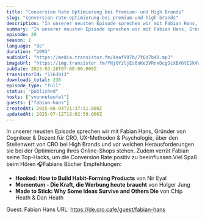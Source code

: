 ```yaml
---
title: "Conversion Rate Optimierung bei Premium- und High Brands"
slug: "conversion-rate-optimierung-bei-premium-und-high-brands"
description: "In unserer neusten Episode sprechen wir mit Fabian Hans, Gründer von Cogniteer & Dozent für CRO, UX-Methoden & Psychologie, über den Stellenwert von CRO bei High Brands und vor welchen Herausforderungen sie bei der Optimierung ihres Online-Shops stehen. Zudem verrät Fabian seine Top-Hacks, um die Conversion Rate positiv zu beeinflussen.Viel Spaß beim Hören 🎧‍Fabians Bücher Empfehlungen:\n- **Hooked: How to Build Habit-Forming Products** von Nir Eyal\n- **Momentum - Die Kraft, die Werbung heute braucht** von Holger Jung\n- **Made to Stick: Why Some Ideas Survive and Others Die** von Chip Heath & Dan Heath\n\nGuest: Fabian Hans\nURL: https://de.cro.cafe/guest/fabian-hans"
summary: "In unserer neusten Episode sprechen wir mit Fabian Hans, Gründer von Cogniteer & Dozent für CRO, UX-Methoden & Psychologie, über den Stellenwert von CRO bei High Brands und vor welchen Herausforderungen sie bei der Optimierung ihres Online-Shops stehen. Zudem verrät Fabian seine Top-Hacks, um die Conversion Rate positiv zu beeinflussen.Viel Spaß beim Hören 🎧‍Fabians Bücher Empfehlungen:Hooked: How to Build Habit-Forming Products von Nir EyalMomentum - Die Kraft, die Werbung heute braucht von Holger JungMade to Stick: Why Some Ideas Survive and Others Die von Chip Heath & Dan Heath\n\nGuest: Fabian Hans\nURL: https://de.cro.cafe/guest/fabian-hans"
episode: 20
season: 1
language: "de"
duration: "2093"
audioUrl: "https://media.transistor.fm/4eaf997b/7f6d7b40.mp3"
imageUrl: "https://img.transistor.fm/YNjOYzljEs6nKe3VRnxDcgDcXBX6tESkVWBGHBjhmp0/rs:fill:3000:3000:1/q:60/aHR0cHM6Ly9pbWct/dXBsb2FkLXByb2R1/Y3Rpb24udHJhbnNp/c3Rvci5mbS9lOWMz/NDk3OWE2NmYxNWMw/ODhmZGMzOTdmY2Q2/OTM3MC5wbmc.webp"
pubDate: 2023-03-28T07:00:00.000Z
transistorId: "1263913"
downloads_total: 236
episode_type: "full"
status: "published"
hosts: ["yvonneteufel"]
guests: ["fabian-hans"]
createdAt: 2025-06-04T21:37:51.000Z
updatedAt: 2025-07-12T18:02:59.000Z
---
```


In unserer neusten Episode sprechen wir mit Fabian Hans, Gründer von Cogniteer & Dozent für CRO, UX-Methoden & Psychologie, über den Stellenwert von CRO bei High Brands und vor welchen Herausforderungen sie bei der Optimierung ihres Online-Shops stehen. Zudem verrät Fabian seine Top-Hacks, um die Conversion Rate positiv zu beeinflussen.Viel Spaß beim Hören 🎧‍Fabians Bücher Empfehlungen:
- **Hooked: How to Build Habit-Forming Products** von Nir Eyal
- **Momentum - Die Kraft, die Werbung heute braucht** von Holger Jung
- **Made to Stick: Why Some Ideas Survive and Others Die** von Chip Heath & Dan Heath

Guest: Fabian Hans
URL: https://de.cro.cafe/guest/fabian-hans
